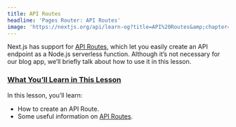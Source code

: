 ```yaml
---
title: API Routes
headline: 'Pages Router: API Routes'
image: 'https://nextjs.org/api/learn-og?title=API%20Routes&amp;chapter=37'
---
```


Next.js has support for [API Routes](/docs/api-routes/introduction), which let you easily create an API endpoint as a Node.js serverless function. Although it’s not necessary for our blog app, we’ll briefly talk about how to use it in this lesson.

### [What You’ll Learn in This Lesson](#what-youll-learn-in-this-lesson)

In this lesson, you’ll learn:

*   How to create an API Route.
*   Some useful information on [API Routes](/docs/api-routes/introduction).
